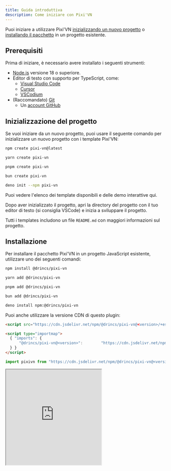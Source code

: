 ```yaml
---
title: Guida introduttiva
description: Come iniziare con Pixi'VN
---
```



Puoi iniziare a utilizzare Pixi'VN [inizializzando un nuovo progetto](#project-initialization) o [installando il pacchetto](#installation) in un progetto esistente.

## Prerequisiti

Prima di iniziare, è necessario avere installato i seguenti strumenti:

- [Node.js](https://nodejs.org/) versione 18 o superiore.
- Editor di testo con supporto per TypeScript, come:
  - [Visual Studio Code](https://code.visualstudio.com/)
  - [Cursor](https://www.cursor.com/)
  - [VSCodium](https://vscodium.com/)
- (Raccomandato) [Git](https://git-scm.com/)
  - Un [account GitHub](https://github.com/)

## Inizializzazione del progetto

Se vuoi iniziare da un nuovo progetto, puoi usare il seguente comando per inizializzare un nuovo progetto con i template Pixi'VN:

```sh tab="npm"
npm create pixi-vn@latest
```

```sh tab="yarn"
yarn create pixi-vn
```

```sh tab="pnpm"
pnpm create pixi-vn
```

```sh tab="bun"
bun create pixi-vn
```

```sh tab="deno"
deno init --npm pixi-vn
```

Puoi vedere l'elenco dei template disponibili e delle demo interattive <DynamicLink href="/start/templates">qui</DynamicLink>.

Dopo aver inizializzato il progetto, apri la directory del progetto con il tuo editor di testo (si consiglia VSCode) e inizia a sviluppare il progetto.

Tutti i templates includono un file `README.md` con maggiori informazioni sul progetto.

## Installazione

Per installare il pacchetto Pixi'VN in un progetto JavaScript esistente, utilizzare uno dei seguenti comandi:

```sh tab="npm"
npm install @drincs/pixi-vn
```

```sh tab="yarn"
yarn add @drincs/pixi-vn
```

```sh tab="pnpm"
pnpm add @drincs/pixi-vn
```

```sh tab="bun"
bun add @drincs/pixi-vn
```

```sh tab="deno"
deno install npm:@drincs/pixi-vn
```

<Accordions>

<Accordion title="CDN version" id="cdn-installation">

Puoi anche utilizzare la versione CDN di questo plugin:

```html tab="script tag" title="index.html"
<script src="https://cdn.jsdelivr.net/npm/@drincs/pixi-vn@<version>/+esm"></script>
```

```html tab="map import" title="index.html"
<script type="importmap">
  { "imports": {
      "@drincs/pixi-vn@<version>":        "https://cdn.jsdelivr.net/npm/@drincs/pixi-vn/+esm"
  } }
</script>
```

```js tab="js import" title="index.js"
import pixivn from "https://cdn.jsdelivr.net/npm/@drincs/pixi-vn@<version>/+esm";
```

<iframe src="https://codepen.io/BlackRam-oss/embed/oNrqgNd?default-tab=js%2Cresult"
  height="300"
  style={{
    width: "100%",
  }}
  title="Pixi’VN"
  loading="lazy"
  allowFullScreen={true}
/>

</Accordion>

<Accordion title="Vite.js plugin" id="vite-plugin">

Per una migliore esperienza di sviluppo, utilizza il plugin Vite.

Questo plugin offre le seguenti funzionalità:

- Endpoint per gestire personaggi, label e manifest degli assets.
  - `GET /pixi-vn/characters` - Recupera l'elenco dei personaggi registrati.
  - `POST /pixi-vn/characters` - Aggiorna l'elenco dei personaggi registrati.
  - `GET /pixi-vn/labels` - Recupera l'elenco delle label registrate.
  - `POST /pixi-vn/labels` - Aggiornare l'elenco delle label registrate.
  - `GET /pixi-vn/assets/manifest` - Recupera il manifesto degli assets.
  - `POST /pixi-vn/assets/manifest` - Aggiorna il manifesto degli assets.

```ts tab="vite.config.ts"
import { defineConfig } from 'vite'
import { vitePluginPixivn } from "@drincs/pixi-vn/vite";
export default defineConfig({
  // ...
  plugins: [
    // other plugins...
    vitePluginPixivn()
  ]
})
```

```ts tab="main.ts"
import { setupPixivnViteData } from "@drincs/pixi-vn/vite-listener"; // [!code focus]

await Promise.all([import("./values"), import("./labels")]);
await Promise.all([initializeIndexedDB(), defineAssets(), useI18n()]);
setupPixivnViteData(); // [!code focus]
```

</Accordion>

</Accordions>

### Inizializzare

Prima di utilizzare l'engine Pixi'VN, è necessario inizializzare il gioco. Puoi farlo chiamando il metodo `Game.init`.

Questa funzione ha i seguenti parametri:

- `element`: L'elemento HTML a cui aggiungere il canvas.
- `options`: Equivalente alle opzioni che puoi utilizzare durante l'inizializzazione di un'[applicazione PixiJS](https://pixijs.com/8.x/guides/basics#creating-an-application). Le seguenti opzioni sono obbligatorie:
  - `width`: La larghezza del canvas.
  - `height`: L'altezza del canvas.
- `devtoolsOptions`: Equivalente alle opzioni che puoi utilizzare durante l'inizializzazione di <DynamicLink href="/start/canvas#use-pixijs-devtools-with-pixivn">PixiJS Devtools</DynamicLink>.

```ts title="src/main.tsx"
import { Game } from "@drincs/pixi-vn";

// Canvas setup with PIXI
const body = document.body
if (!body) {
    throw new Error('body element not found')
}

Game.init(body, {
    height: 1080,
    width: 1920,
    backgroundColor: "#303030",
}).then(() => {
    // ...
});

// read more here: https://pixi-vn.web.app/start/other-narrative-features.html#how-manage-the-end-of-the-game
Game.onEnd(async (props) => {
    Game.clear();
    props.navigate("/");
});

Game.onError((type, error, { notify }) => {
    notify("allert_error_occurred");
});
```

```html title="index.html"
<!doctype html>
<html lang="en">
  <head>
    <meta charset="UTF-8" />
    <meta name="viewport" content="width=device-width, initial-scale=1.0" />
    <title>Game</title>
  </head>
  <body>
    <div id="root"></div>
    <script type="module" src="/src/main.ts"></script>
  </body>
</html>
```
